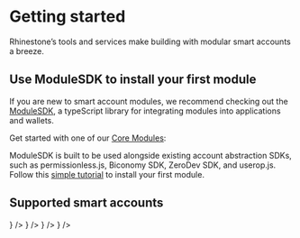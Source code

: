 
# Getting started

Rhinestone’s tools and services make building with modular smart accounts a breeze.

## Use ModuleSDK to install your first module

If you are new to smart account modules, we recommend checking out the [ModuleSDK](/module-sdk), a typeScript library for integrating modules into applications and wallets.

Get started with one of our [Core Modules](/module-sdk#core-modules):

<div className="my-8">
  <CoreModulesBanner width={1000} height={400} />
</div>

ModuleSDK is built to be used alongside existing account abstraction SDKs, such as permissionless.js, Biconomy SDK, ZeroDev SDK, and userop.js. Follow this [simple tutorial](https://docs.rhinestone.wtf/module-sdk/tutorial-1) to install your first module.

## Supported smart accounts

<Cards>
  <Card
    title="ERC-7579"
    href="https://erc7579.com/"
    icon={
      <Image
        src="/logos/erc7579.png"
        width={50}
        height={50}
        alt=""
        style={{ marginRight: "5px" }}
      />
    }
  />
  <Card
    title="Safe"
    href="https://safe.global/"
    icon={
      <Image
        src="/logos/safe.png"
        width={50}
        height={50}
        alt=""
        style={{ marginRight: "5px" }}
      />
    }
  />
  <Card
    title="Kernel (v3)"
    href="https://zerodev.app/"
    icon={
      <Image
        src="/logos/zerodev.png"
        width={50}
        height={50}
        alt=""
        style={{ marginRight: "5px" }}
      />
    }
  />
  <Card
    title="Biconomy (v3) (soon)"
    href="https://biconomy.io/"
    icon={
      <Image
        src="/logos/biconomy.jpeg"
        width={50}
        height={50}
        alt=""
        style={{ marginRight: "5px" }}
      />
    }
  />
</Cards>
